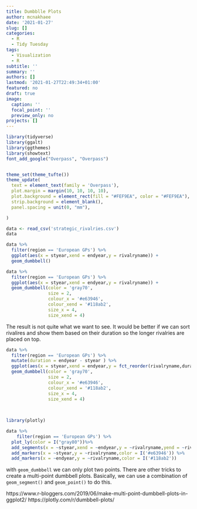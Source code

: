 ```yaml
---
title: Dumbblle Plots
author: mcnakhaee
date: '2021-01-27'
slug: []
categories:
  - R
  - Tidy Tuesday
tags:
  - Visualization
  - R
subtitle: ''
summary: ''
authors: []
lastmod: '2021-01-27T22:49:34+01:00'
featured: no
draft: true
image:
  caption: ''
  focal_point: ''
  preview_only: no
projects: []
---
```



```r
library(tidyverse)
library(ggalt)
library(ggthemes)
library(showtext)
font_add_google("Overpass", "Overpass")


theme_set(theme_tufte())
theme_update(
  text = element_text(family = 'Overpass'),
  plot.margin = margin(10, 10, 10, 10),
  plot.background = element_rect(fill = "#FEF9EA", color = "#FEF9EA"),
  strip.background = element_blank(),
  panel.spacing = unit(0, "mm"),

)

```
```r
data <- read_csv('strategic_rivalries.csv')
data
```




```r
data %>% 
  filter(region == 'European GPs') %>% 
  ggplot(aes(x = styear,xend = endyear,y = rivalryname)) +
  geom_dumbbell() 
```

```r
data %>% 
  filter(region == 'European GPs') %>% 
  ggplot(aes(x = styear,xend = endyear,y = rivalryname)) +
  geom_dumbbell(color = 'gray70',
                size = 2,
                colour_x = '#e63946',
                colour_xend = '#118ab2',
                size_x = 4,
                size_xend = 4) 
```
The result is not quite what we want to see. It would be better if we can sort rivalires and show them based on their duration so the longer rivalries are placed on top. 
```r
data %>% 
  filter(region == 'European GPs') %>% 
  mutate(duration = endyear - styear ) %>% 
  ggplot(aes(x = styear,xend = endyear,y = fct_reorder(rivalryname,duration))) +
  geom_dumbbell(color = 'gray70',
                size = 2,
                colour_x = '#e63946',
                colour_xend = '#118ab2',
                size_x = 4,
                size_xend = 4) 
  
  
```
```r
library(plotly)

```

```r

data %>% 
    filter(region == 'European GPs') %>% 
  plot_ly(color = I("gray80"))%>%
  add_segments(x = ~styear,xend = ~endyear,y = ~rivalryname,yend = ~rivalryname)  %>% 
  add_markers(x = ~styear,y = ~rivalryname,color = I('#e63946')) %>%
  add_markers(x = ~endyear,y = ~rivalryname,color = I('#118ab2'))
```

with `geom_dumbbell` we can only plot two points. There are other tricks to create a multi-point dumbbell plots. Basically, we can use a combination of `geom_segment()` and `geom_point()` to do this.

https://www.r-bloggers.com/2019/06/make-multi-point-dumbbell-plots-in-ggplot2/
https://plotly.com/r/dumbbell-plots/